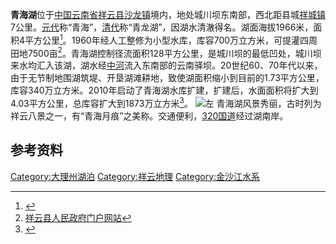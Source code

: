 {{Otheruses|青海 (消歧义)|other=同名或類似名的其它條目描述}}
{{Infobox_lake
 |湖泊名稱 =青海湖
 |湖泊照片 = Orthophotomap_of_Qinghai_Lake_in_Xiangyun,_Yunnan,_China.jpg
 |湖泊照片標題 = 祥云青海湖正射影像，拍摄于2019年12月
 |測深圖 =
 |測深圖標題 =
 |湖泊所在地 = [[中国|中国]][[云南|云南]]
 |座標 = {{coord |25|26.5|N|100|36|E|display=inline,title|scale:500000_type:waterbody_region:CN}}
 |湖泊類別 = 淡水湖
 |流入 = 
 |流出 =[[中河_(渔泡江)|中河]]
 |集水區面積 =
 |集水區國家 ={{PRC}}
 |湖泊長度 = 3.2公里
 |湖泊闊度 = 最大1.9公里<br />平均1.2公里
 |湖泊面積 = 4平方公里
 |平均深度 = 3米
 |最深深度 = 5米
 |水體體積 = 0.12×10<sup>8</sup>立方米
 |湖水停留時間 =
 |湖岸線長度 = 
 |海拔高度 = 1966米
 |湖中島嶼 =
 |湖邊城鎮 =
}}
{{Location map
 |China Yunnan
 |mark=<!--dot-->Blue pog.svg
 |lat_deg=25|lat_min=26.5
 |lon_deg=100|lon_min=36
 |caption=青海湖在[[云南|云南]]的位置。
 |position=right
 |width=240
 |float=right
}}
'''青海湖'''位于[[中国|中国]][[云南省|云南省]][[祥云县|祥云县]][[沙龙镇|沙龙镇]]境内，地处城川坝东南部，西北距县城[[祥城镇|祥城镇]]7公里。[[元代|元代]]称“青海”，[[清代|清代]]称“青龙湖”，因湖水清澈得名。湖面海拔1966米，面积4平方公里<ref>{{cite book zh |author=王苏民 窦鸿身 |title=中国湖泊志 |format=M |edition=1 |location=北京 |publisher=科学出版社 |date=1998|pages=561 |id= ISBN 7-03-006706-1}}</ref>。1960年经人工整修为小型水库，库容700万立方米，可提灌四周田地7500亩<ref>[http://www.ynxy.gov.cn/DefaultStyle/DefaultStyle_NewPage.aspx?PageId=12574&TagControlID=12581&LibInfoID=85246 祥云县人民政府门户网站]{{dead link|date=2018年5月 |bot=InternetArchiveBot |fix-attempted=yes }}</ref>。青海湖控制径流面积128平方公里，是城川坝的最低凹处，城川坝来水均汇入该湖，湖水经[[中河_(渔泡江)|中河]]流入东南部的云南驿坝。20世纪60、70年代以来，由于无节制地围湖筑堤、开垦湖滩耕地，致使湖面积缩小到目前的1.73平方公里，库容340万立方米。2010年启动了青海湖水库扩建，扩建后，水面面积将扩大到4.03平方公里，总库容扩大到1873万立方米<ref>{{cite web | language = zh-cn | publisher = 祥云县水务局 | title = 祥云县青海湖水库扩建工程实施前公示 | url = http://km.xxgk.yn.gov.cn/canton_model23/newsview.aspx?id=1492242 | date = 2010-10-27 | accessdate = 2011-11-10 }}{{Dead link|date=2019年11月 |bot=InternetArchiveBot |fix-attempted=yes }}</ref>。
[[File:云南省祥云县青海湖.jpg|左]]
青海湖风景秀丽，古时列为祥云八景之一，有“青海月痕”之美称。交通便利，[[320国道|320国道]]经过湖南岸。

==参考资料==
{{reflist}}
[[Category:大理州湖泊|Category:大理州湖泊]]
[[Category:祥云地理|Category:祥云地理]]
[[Category:金沙江水系|Category:金沙江水系]]